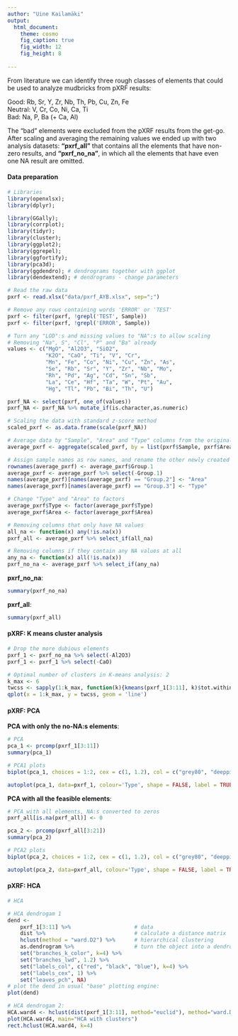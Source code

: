 ```yaml
---
author: "Uine Kailamäki"
output:
  html_document:
    theme: cosmo
    fig_caption: true
    fig_width: 12
    fig_height: 8 
  
---
```


From literature we can identify three rough classes of elements that could be used to analyze mudbricks from pXRF results: 

Good: Rb, Sr, Y, Zr, Nb, Th, Pb, Cu, Zn, Fe \
Neutral: V, Cr, Co, Ni, Ca, Ti \
Bad: Na, P, Ba (+ Ca, Al)

The "bad" elements were excluded from the pXRF results from the get-go. After scaling and averaging the remaining values we ended up with two analysis datasets: **"pxrf_all"** that contains all the elements that have non-zero results, and **"pxrf_no_na"**, in which all the elements that have even one NA result are omitted.  

#### Data preparation

```r
# Libraries
library(openxlsx); 
library(dplyr);

library(GGally); 
library(corrplot); 
library(tidyr); 
library(cluster); 
library(ggplot2); 
library(ggrepel);
library(ggfortify); 
library(pca3d);
library(ggdendro); # dendrograms together with ggplot
library(dendextend); # dendrograms - change parameters

# Read the raw data
pxrf <- read.xlsx("data/pxrf_AYB.xlsx", sep=";")

# Remove any rows containing words 'ERROR' or 'TEST'
pxrf <- filter(pxrf, !grepl('TEST', Sample))
pxrf <- filter(pxrf, !grepl('ERROR', Sample))

# Turn any "LOD":s and missing values to "NA":s to allow scaling
# Removing "Na", S", "Cl", "P" and "Ba" already
values <- c("MgO", "Al2O3", "SiO2", 
            "K2O", "CaO", "Ti", "V", "Cr", 
            "Mn", "Fe", "Co", "Ni", "Cu", "Zn", "As", 
            "Se", "Rb", "Sr", "Y", "Zr", "Nb", "Mo", 
            "Rh", "Pd", "Ag", "Cd", "Sn", "Sb", 
            "La", "Ce", "Hf", "Ta", "W", "Pt", "Au", 
            "Hg", "Tl", "Pb", "Bi", "Th", "U")

pxrf_NA <- select(pxrf, one_of(values))
pxrf_NA <- pxrf_NA %>% mutate_if(is.character,as.numeric)

# Scaling the data with standard z-score method
scaled_pxrf <- as.data.frame(scale(pxrf_NA))

# Average data by "Sample", "Area" and "Type" columns from the original dataset
average_pxrf <- aggregate(scaled_pxrf, by = list(pxrf$Sample, pxrf$Area, pxrf$Type), FUN = mean)

# Assign sample names as row names, and rename the other newly created columns back to "Type" and "Area" for clarity
rownames(average_pxrf) <- average_pxrf$Group.1
average_pxrf <- average_pxrf %>% select(-Group.1)
names(average_pxrf)[names(average_pxrf) == "Group.2"] <- "Area"
names(average_pxrf)[names(average_pxrf) == "Group.3"] <- "Type"

# Change "Type" and "Area" to factors
average_pxrf$Type <- factor(average_pxrf$Type)
average_pxrf$Area <- factor(average_pxrf$Area)

# Removing columns that only have NA values
all_na <- function(x) any(!is.na(x))
pxrf_all <- average_pxrf %>% select_if(all_na)

# Removing columns if they contain any NA values at all
any_na <- function(x) all(!is.na(x))
pxrf_no_na <- average_pxrf %>% select_if(any_na)
```

**pxrf_no_na**: \

```r
summary(pxrf_no_na)
```

**pxrf_all**: \

```r
summary(pxrf_all)
```

#### pXRF: K means cluster analysis

```r
# Drop the more dubious elements
pxrf_1 <- pxrf_no_na %>% select(-Al2O3)
pxrf_1 <- pxrf_1 %>% select(-CaO)

# Optimal number of clusters in K-means analysis: 2
k_max <- 6
twcss <- sapply(1:k_max, function(k){kmeans(pxrf_1[3:11], k)$tot.withinss})
qplot(x = 1:k_max, y = twcss, geom = 'line')

```

#### pXRF: PCA

**PCA with only the no-NA:s elements**: \

```r
# PCA
pca_1 <- prcomp(pxrf_1[3:11])
summary(pca_1)

# PCA1 plots
biplot(pca_1, choices = 1:2, cex = c(1, 1.2), col = c("grey80", "deeppink2"), main = "PCA limited elements")

autoplot(pca_1, data=pxrf_1, colour='Type', shape = FALSE, label = TRUE,  main = "PCA grouped by area")

```
 
**PCA with all the feasible elements**: \

```r
# PCA with all elements, NA:s converted to zeros
pxrf_all[is.na(pxrf_all)] <- 0

pca_2 <- prcomp(pxrf_all[3:21])
summary(pca_2)

# PCA2 plots
biplot(pca_2, choices = 1:2, cex = c(1, 1.2), col = c("grey80", "deeppink2"), main = "PCA more elements")

autoplot(pca_2, data=pxrf_all, colour='Type', shape = FALSE, label = TRUE,  main = "PCA more elements grouped by area")

```

#### pXRF: HCA

```r
# HCA

# HCA dendrogam 1
dend <- 
    pxrf_1[3:11] %>%                    # data
    dist %>%                            # calculate a distance matrix
    hclust(method = "ward.D2") %>%      # hierarchical clustering 
    as.dendrogram %>%                   # turn the object into a dendrogram
    set("branches_k_color", k=4) %>% 
    set("branches_lwd", 1.2) %>%
    set("labels_col", c("red", "black", "blue"), k=4) %>%    
    set("labels_cex", 1) %>% 
    set("leaves_pch", NA) 
# plot the dend in usual "base" plotting engine:
plot(dend)

# HCA dendrogam 2: 
HCA.ward4 <- hclust(dist(pxrf_1[3:11], method="euclid"), method="ward.D2")
plot(HCA.ward4, main="HCA with clusters")
rect.hclust(HCA.ward4, k=4)

```

